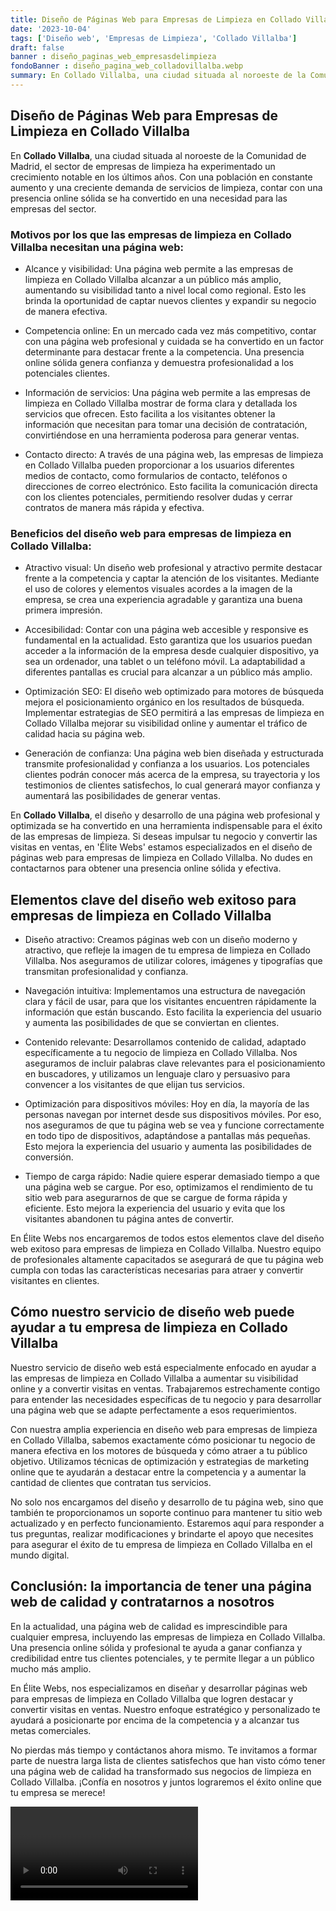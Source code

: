 ```yaml
---
title: Diseño de Páginas Web para Empresas de Limpieza en Collado Villalba
date: '2023-10-04'
tags: ['Diseño web', 'Empresas de Limpieza', 'Collado Villalba']
draft: false
banner : diseño_paginas_web_empresasdelimpieza
fondoBanner : diseño_pagina_web_colladovillalba.webp
summary: En Collado Villalba, una ciudad situada al noroeste de la Comunidad de Madrid, el sector de empresas de limpieza ha experimentado un crecimiento notable en los últimos años. Con una población en constante aumento y una creciente demanda de servicios de limpieza, contar con una presencia online sólida se ha convertido en una necesidad para las empresas del sector. 
---
```


## Diseño de Páginas Web para Empresas de Limpieza en Collado Villalba

En **Collado Villalba**, una ciudad situada al noroeste de la Comunidad de Madrid, el sector de empresas de limpieza ha experimentado un crecimiento notable en los últimos años. Con una población en constante aumento y una creciente demanda de servicios de limpieza, contar con una presencia online sólida se ha convertido en una necesidad para las empresas del sector. 

### Motivos por los que las empresas de limpieza en Collado Villalba necesitan una página web:

- Alcance y visibilidad: Una página web permite a las empresas de limpieza en Collado Villalba alcanzar a un público más amplio, aumentando su visibilidad tanto a nivel local como regional. Esto les brinda la oportunidad de captar nuevos clientes y expandir su negocio de manera efectiva.

- Competencia online: En un mercado cada vez más competitivo, contar con una página web profesional y cuidada se ha convertido en un factor determinante para destacar frente a la competencia. Una presencia online sólida genera confianza y demuestra profesionalidad a los potenciales clientes.

- Información de servicios: Una página web permite a las empresas de limpieza en Collado Villalba mostrar de forma clara y detallada los servicios que ofrecen. Esto facilita a los visitantes obtener la información que necesitan para tomar una decisión de contratación, convirtiéndose en una herramienta poderosa para generar ventas.

- Contacto directo: A través de una página web, las empresas de limpieza en Collado Villalba pueden proporcionar a los usuarios diferentes medios de contacto, como formularios de contacto, teléfonos o direcciones de correo electrónico. Esto facilita la comunicación directa con los clientes potenciales, permitiendo resolver dudas y cerrar contratos de manera más rápida y efectiva.

### Beneficios del diseño web para empresas de limpieza en Collado Villalba:

- Atractivo visual: Un diseño web profesional y atractivo permite destacar frente a la competencia y captar la atención de los visitantes. Mediante el uso de colores y elementos visuales acordes a la imagen de la empresa, se crea una experiencia agradable y garantiza una buena primera impresión.

- Accesibilidad: Contar con una página web accesible y responsive es fundamental en la actualidad. Esto garantiza que los usuarios puedan acceder a la información de la empresa desde cualquier dispositivo, ya sea un ordenador, una tablet o un teléfono móvil. La adaptabilidad a diferentes pantallas es crucial para alcanzar a un público más amplio.

- Optimización SEO: El diseño web optimizado para motores de búsqueda mejora el posicionamiento orgánico en los resultados de búsqueda. Implementar estrategias de SEO permitirá a las empresas de limpieza en Collado Villalba mejorar su visibilidad online y aumentar el tráfico de calidad hacia su página web.

- Generación de confianza: Una página web bien diseñada y estructurada transmite profesionalidad y confianza a los usuarios. Los potenciales clientes podrán conocer más acerca de la empresa, su trayectoria y los testimonios de clientes satisfechos, lo cual generará mayor confianza y aumentará las posibilidades de generar ventas.

En **Collado Villalba**, el diseño y desarrollo de una página web profesional y optimizada se ha convertido en una herramienta indispensable para el éxito de las empresas de limpieza. Si deseas impulsar tu negocio y convertir las visitas en ventas, en 'Élite Webs' estamos especializados en el diseño de páginas web para empresas de limpieza en Collado Villalba. No dudes en contactarnos para obtener una presencia online sólida y efectiva.

<GifSeo />

<Cta />

## Elementos clave del diseño web exitoso para empresas de limpieza en Collado Villalba

- Diseño atractivo: Creamos páginas web con un diseño moderno y atractivo, que refleje la imagen de tu empresa de limpieza en Collado Villalba. Nos aseguramos de utilizar colores, imágenes y tipografías que transmitan profesionalidad y confianza.

- Navegación intuitiva: Implementamos una estructura de navegación clara y fácil de usar, para que los visitantes encuentren rápidamente la información que están buscando. Esto facilita la experiencia del usuario y aumenta las posibilidades de que se conviertan en clientes.

- Contenido relevante: Desarrollamos contenido de calidad, adaptado específicamente a tu negocio de limpieza en Collado Villalba. Nos aseguramos de incluir palabras clave relevantes para el posicionamiento en buscadores, y utilizamos un lenguaje claro y persuasivo para convencer a los visitantes de que elijan tus servicios.

- Optimización para dispositivos móviles: Hoy en día, la mayoría de las personas navegan por internet desde sus dispositivos móviles. Por eso, nos aseguramos de que tu página web se vea y funcione correctamente en todo tipo de dispositivos, adaptándose a pantallas más pequeñas. Esto mejora la experiencia del usuario y aumenta las posibilidades de conversión.

- Tiempo de carga rápido: Nadie quiere esperar demasiado tiempo a que una página web se cargue. Por eso, optimizamos el rendimiento de tu sitio web para asegurarnos de que se cargue de forma rápida y eficiente. Esto mejora la experiencia del usuario y evita que los visitantes abandonen tu página antes de convertir.

En Élite Webs nos encargaremos de todos estos elementos clave del diseño web exitoso para empresas de limpieza en Collado Villalba. Nuestro equipo de profesionales altamente capacitados se asegurará de que tu página web cumpla con todas las características necesarias para atraer y convertir visitantes en clientes.

## Cómo nuestro servicio de diseño web puede ayudar a tu empresa de limpieza en Collado Villalba

Nuestro servicio de diseño web está especialmente enfocado en ayudar a las empresas de limpieza en Collado Villalba a aumentar su visibilidad online y a convertir visitas en ventas. Trabajaremos estrechamente contigo para entender las necesidades específicas de tu negocio y para desarrollar una página web que se adapte perfectamente a esos requerimientos.

Con nuestra amplia experiencia en diseño web para empresas de limpieza en Collado Villalba, sabemos exactamente cómo posicionar tu negocio de manera efectiva en los motores de búsqueda y cómo atraer a tu público objetivo. Utilizamos técnicas de optimización y estrategias de marketing online que te ayudarán a destacar entre la competencia y a aumentar la cantidad de clientes que contratan tus servicios.

No solo nos encargamos del diseño y desarrollo de tu página web, sino que también te proporcionamos un soporte continuo para mantener tu sitio web actualizado y en perfecto funcionamiento. Estaremos aquí para responder a tus preguntas, realizar modificaciones y brindarte el apoyo que necesites para asegurar el éxito de tu empresa de limpieza en Collado Villalba en el mundo digital.

## Conclusión: la importancia de tener una página web de calidad y contratarnos a nosotros

En la actualidad, una página web de calidad es imprescindible para cualquier empresa, incluyendo las empresas de limpieza en Collado Villalba. Una presencia online sólida y profesional te ayuda a ganar confianza y credibilidad entre tus clientes potenciales, y te permite llegar a un público mucho más amplio.

En Élite Webs, nos especializamos en diseñar y desarrollar páginas web para empresas de limpieza en Collado Villalba que logren destacar y convertir visitas en ventas. Nuestro enfoque estratégico y personalizado te ayudará a posicionarte por encima de la competencia y a alcanzar tus metas comerciales.

No pierdas más tiempo y contáctanos ahora mismo. Te invitamos a formar parte de nuestra larga lista de clientes satisfechos que han visto cómo tener una página web de calidad ha transformado sus negocios de limpieza en Collado Villalba. ¡Confía en nosotros y juntos lograremos el éxito online que tu empresa se merece!

<Video />

<CtaBot job='Empresas de Limpieza' city='Collado Villalba'/>

<Gmaps query='Collado Villalba+españa+maps' />